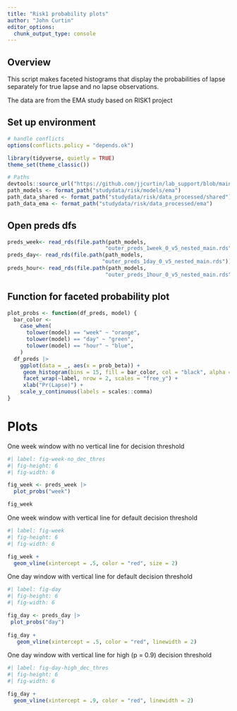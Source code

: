 ```yaml
---
title: "Risk1 probability plots"
author: "John Curtin"
editor_options: 
  chunk_output_type: console
---
```


## Overview

This script makes faceted histograms that display the probabilities of lapse separately for true lapse and no lapse observations.  

The data are from the EMA study based on RISK1 project

## Set up environment
```r
# handle conflicts
options(conflicts.policy = "depends.ok")

library(tidyverse, quietly = TRUE)
theme_set(theme_classic()) 

# Paths
devtools::source_url("https://github.com/jjcurtin/lab_support/blob/main/format_path.R?raw=true")
path_models <- format_path("studydata/risk/models/ema")
path_data_shared <- format_path("studydata/risk/data_processed/shared")
path_data_ema <- format_path("studydata/risk/data_processed/ema")
```

## Open preds dfs

```r
preds_week<- read_rds(file.path(path_models, 
                               "outer_preds_1week_0_v5_nested_main.rds"))
preds_day<- read_rds(file.path(path_models, 
                              "outer_preds_1day_0_v5_nested_main.rds"))
preds_hour<- read_rds(file.path(path_models, 
                               "outer_preds_1hour_0_v5_nested_main.rds")) 
```


## Function for faceted probability plot

```r
plot_probs <- function(df_preds, model) {
  bar_color <- 
    case_when(
      tolower(model) == "week" ~ "orange",
      tolower(model) == "day" ~ "green",
      tolower(model) == "hour" ~ "blue",
    )
  df_preds |> 
    ggplot(data = _, aes(x = prob_beta)) + 
     geom_histogram(bins = 15, fill = bar_color, col = "black", alpha = .4) +
     facet_wrap(~label, nrow = 2, scales = "free_y") +
     xlab("Pr(Lapse)") +
    scale_y_continuous(labels = scales::comma)
}
``` 
  
  
  
# Plots

One week window with no vertical line for decision threshold
```r
#| label: fig-week-no_dec_thres
#| fig-height: 6
#| fig-width: 6

fig_week <- preds_week |> 
  plot_probs("week")

fig_week
```

One week window with vertical line for default decision threshold
```r
#| label: fig-week
#| fig-height: 6
#| fig-width: 6

fig_week +
  geom_vline(xintercept = .5, color = "red", size = 2)
```

One day window with vertical line for default decision threshold
```r
#| label: fig-day
#| fig-height: 6
#| fig-width: 6

fig_day <- preds_day |> 
 plot_probs("day")
 
fig_day +
   geom_vline(xintercept = .5, color = "red", linewidth = 2)
```

One day window with vertical line for high (p = 0.9) decision threshold
```r
#| label: fig-day-high_dec_thres
#| fig-height: 6
#| fig-width: 6

fig_day +
  geom_vline(xintercept = .9, color = "red", linewidth = 2)
```